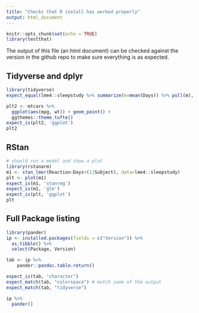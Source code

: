 ```yaml
---
title: "Checks that R install has worked properly"
output: html_document
---
```



```r
knitr::opts_chunk$set(echo = TRUE)
library(testthat)
```

The output of this file (an html document) can be checked against the version in the github repo to make sure everything is as expected.



## Tidyverse and dplyr

```r
library(tidyverse)
expect_equal(lme4::sleepstudy %>% summarize(m=mean(Days)) %>% pull(m), 4.5)
```


```r
plt2 <- mtcars %>%
  ggplot(aes(mpg, wt)) + geom_point() +
  ggthemes::theme_tufte()
expect_is(plt2, 'ggplot')
plt2
```




## RStan

```r
# should run a model and show a plot
library(rstanarm)
m1 <- stan_lmer(Reaction~Days+(1|Subject), data=lme4::sleepstudy)
plt <- plot(m1)
expect_is(m1, 'stanreg')
expect_is(m1, 'glm')
expect_is(plt, 'ggplot')
plt
```




## Full Package listing

```r
library(pander)
ip <- installed.packages(fields = c("Version")) %>%
  as.tibble() %>%
  select(Package, Version)

tab <- ip %>%
	pander::pandoc.table.return()

expect_is(tab, "character")
expect_match(tab, "colorspace") # match some of the output
expect_match(tab, "tidyverse")

ip %>%
  pander()
```
